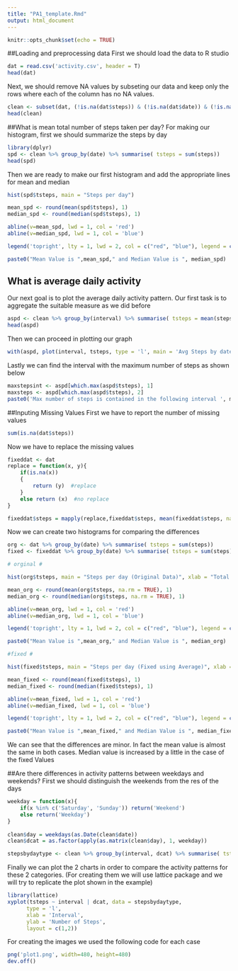 ---
title: "PA1_template.Rmd"
output: html_document
---

```{r setup, include=FALSE}
knitr::opts_chunk$set(echo = TRUE)
```

##Loading and preprocessing data
First we should load the data to R studio 
```{r}
dat = read.csv('activity.csv', header = T)
head(dat)
```


Next, we should remove NA values by subseting our data and keep only the rows where each of the column has no NA values.

```{r}
clean <- subset(dat, (!is.na(dat$steps)) & (!is.na(dat$date)) & (!is.na(dat$interval)))
head(clean)
```
##What is mean total number of steps taken per day?
For making our histogram, first we should summarize the steps by day
```{r}

library(dplyr)
spd <- clean %>% group_by(date) %>% summarise( tsteps = sum(steps))
head(spd)

```

Then we are ready to make our first histogram and add the appropriate lines for mean and median

```{r}
hist(spd$tsteps, main = "Steps per day")

mean_spd <- round(mean(spd$tsteps), 1)
median_spd <- round(median(spd$tsteps), 1)

abline(v=mean_spd, lwd = 1, col = 'red')
abline(v=median_spd, lwd = 1, col = 'blue')

legend('topright', lty = 1, lwd = 2, col = c("red", "blue"), legend = c('Mean', 'Median'))

paste0("Mean Value is ",mean_spd," and Median Value is ", median_spd)


```
## What is average daily activity 
Our next goal is to plot the average daily activity pattern. Our first task is to aggregate the suitable measure as we did before
```{r}
aspd <- clean %>% group_by(interval) %>% summarise( tsteps = mean(steps))
head(aspd)
```

Then we can proceed in plotting our graph
```{r}
with(aspd, plot(interval, tsteps, type = 'l', main = 'Avg Steps by date', ylab = 'Average Steps'))
```
Lastly we can find the interval with the maximum number of steps as shown below
```{r}
maxstepsint <- aspd[which.max(aspd$tsteps), 1]
maxsteps <- aspd[which.max(aspd$tsteps), 2]
paste0('Max number of steps is contained in the following interval ', maxstepsint, ' with average number of steps ', round(maxsteps))
```
##Inputing Missing Values
First we have to report the number of missing values
```{r}
sum(is.na(dat$steps))
```
Now we have to replace the missing values
```{r}
fixeddat <- dat
replace = function(x, y){
    if(is.na(x))
    {
        return (y)  #replace
    }
    else return (x)  #no replace
}

fixeddat$steps = mapply(replace,fixeddat$steps, mean(fixeddat$steps, na.rm = TRUE))
```
Now we can create two histograms for comparing the differences
```{r}
org <- dat %>% group_by(date) %>% summarise( tsteps = sum(steps))
fixed <- fixeddat %>% group_by(date) %>% summarise( tsteps = sum(steps))

# orginal #

hist(org$tsteps, main = "Steps per day (Original Data)", xlab = "Total Steps per day")

mean_org <- round(mean(org$tsteps, na.rm = TRUE), 1)
median_org <- round(median(org$tsteps, na.rm = TRUE), 1)

abline(v=mean_org, lwd = 1, col = 'red')
abline(v=median_org, lwd = 1, col = 'blue')

legend('topright', lty = 1, lwd = 2, col = c("red", "blue"), legend = c('Mean', 'Median'))

paste0("Mean Value is ",mean_org," and Median Value is ", median_org)

#fixed #

hist(fixed$tsteps, main = "Steps per day (Fixed using Average)", xlab = "Total Steps per day")

mean_fixed <- round(mean(fixed$tsteps), 1)
median_fixed <- round(median(fixed$tsteps), 1)

abline(v=mean_fixed, lwd = 1, col = 'red')
abline(v=median_fixed, lwd = 1, col = 'blue')

legend('topright', lty = 1, lwd = 2, col = c("red", "blue"), legend = c('Mean', 'Median'))

paste0("Mean Value is ",mean_fixed," and Median Value is ", median_fixed)
```
We can see that the differences are minor. In fact the mean value is almost the same in both cases. Median value is increased by a little in the case of the fixed Values

##Are there differences in activity patterns between weekdays and weekends?
First we should distinguish the weekends from the res of the days
```{r}
weekday = function(x){
    if(x %in% c('Saturday', 'Sunday')) return('Weekend')
    else return('Weekday')
}
 
clean$day = weekdays(as.Date(clean$date))
clean$dcat = as.factor(apply(as.matrix(clean$day), 1, weekday))

stepsbydaytype <- clean %>% group_by(interval, dcat) %>% summarise( tsteps = mean(steps))

```
Finally we can plot the 2 charts in order to compare the activity patterns for these 2 categories. 
(For creating them we will use lattice package and we will try to replicate the plot shown in the example)

```{r}
library(lattice)
xyplot(tsteps ~ interval | dcat, data = stepsbydaytype,
      type = 'l',
      xlab = 'Interval',
      ylab = 'Number of Steps',
      layout = c(1,2))
```

For creating the images we used the following code for each case
```{r}
png('plot1.png', width=480, height=480)
dev.off()
```


